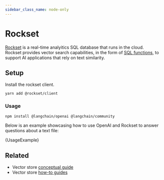 ```yaml
---
sidebar_class_name: node-only
---
```



# Rockset

[Rockset](https://rockset.com) is a real-time analyitics SQL database that runs in the cloud.
Rockset provides vector search capabilities, in the form of [SQL functions](https://rockset.com/docs/vector-functions/#vector-distance-functions), to support AI applications that rely on text similarity.

## Setup

Install the rockset client.

```bash
yarn add @rockset/client
```

### Usage


<IntegrationInstallTooltip></IntegrationInstallTooltip>

```bash npm2yarn
npm install @langchain/openai @langchain/community
```


Below is an example showcasing how to use OpenAI and Rockset to answer questions about a text file:

<CodeBlock language="typescript">{UsageExample}</CodeBlock>


## Related

- Vector store [conceptual guide](/docs/concepts/#vectorstores)
- Vector store [how-to guides](/docs/how_to/#vectorstores)
